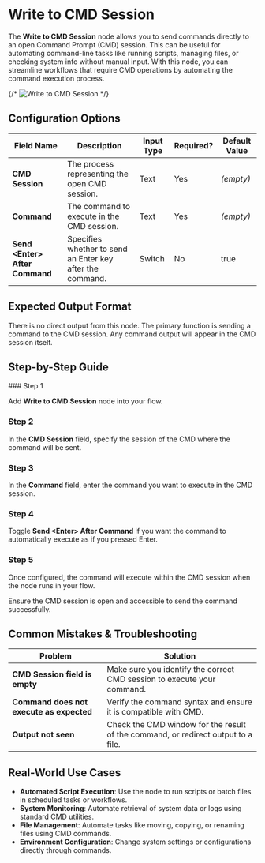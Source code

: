 
# Write to CMD Session

The **Write to CMD Session** node allows you to send commands directly to an open Command Prompt (CMD) session. This can be useful for automating command-line tasks like running scripts, managing files, or checking system info without manual input. With this node, you can streamline workflows that require CMD operations by automating the command execution process.

{/* ![Write to CMD Session](./write-to-cmd-session.png) */}

## Configuration Options

| Field Name                        | Description                                               | Input Type | Required? | Default Value |
| --------------------------------- | --------------------------------------------------------- | ---------- | --------- | ------------- |
| **CMD Session**                   | The process representing the open CMD session.            | Text       | Yes       | _(empty)_     |
| **Command**                       | The command to execute in the CMD session.                | Text       | Yes       | _(empty)_     |
| **Send &lt;Enter> After Command** | Specifies whether to send an Enter key after the command. | Switch     | No        | true          |

## Expected Output Format

There is no direct output from this node. The primary function is sending a command to the CMD session. Any command output will appear in the CMD session itself.

## Step-by-Step Guide

<Steps>
### Step 1

Add **Write to CMD Session** node into your flow.

### Step 2

In the **CMD Session** field, specify the session of the CMD where the command will be sent.

### Step 3

In the **Command** field, enter the command you want to execute in the CMD session.

### Step 4

Toggle **Send &lt;Enter> After Command** if you want the command to automatically execute as if you pressed Enter.

### Step 5

Once configured, the command will execute within the CMD session when the node runs in your flow.

</Steps>

<Callout type="info" title="Tip">
  Ensure the CMD session is open and accessible to send the command
  successfully.
</Callout>

## Common Mistakes & Troubleshooting

| Problem                                  | Solution                                                                          |
| ---------------------------------------- | --------------------------------------------------------------------------------- |
| **CMD Session field is empty**           | Make sure you identify the correct CMD session to execute your command.           |
| **Command does not execute as expected** | Verify the command syntax and ensure it is compatible with CMD.                   |
| **Output not seen**                      | Check the CMD window for the result of the command, or redirect output to a file. |

## Real-World Use Cases

- **Automated Script Execution**: Use the node to run scripts or batch files in scheduled tasks or workflows.
- **System Monitoring**: Automate retrieval of system data or logs using standard CMD utilities.
- **File Management**: Automate tasks like moving, copying, or renaming files using CMD commands.
- **Environment Configuration**: Change system settings or configurations directly through commands.
